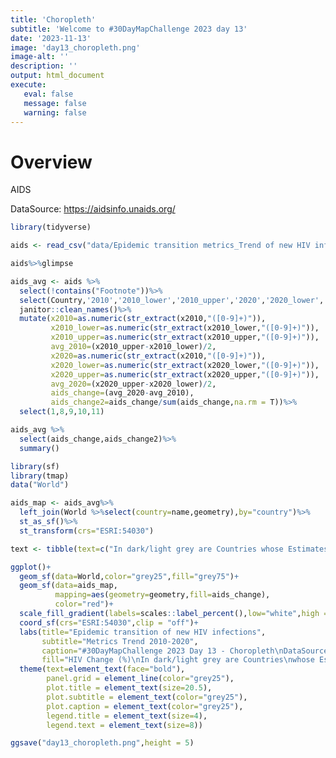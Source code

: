 ```yaml
---
title: 'Choropleth'
subtitle: 'Welcome to #30DayMapChallenge 2023 day 13'
date: '2023-11-13'
image: 'day13_choropleth.png'
image-alt: ''
description: ''
output: html_document
execute: 
   eval: false
   message: false
   warning: false
---
```


# Overview

AIDS

DataSource: <https://aidsinfo.unaids.org/>

```r
library(tidyverse)
```

```r
aids <- read_csv("data/Epidemic transition metrics_Trend of new HIV infections.csv")

aids%>%glimpse
```



```r
aids_avg <- aids %>%
  select(!contains("Footnote"))%>%
  select(Country,'2010','2010_lower','2010_upper','2020','2020_lower','2020_upper')%>%
  janitor::clean_names()%>%
  mutate(x2010=as.numeric(str_extract(x2010,"([0-9]+)")),
         x2010_lower=as.numeric(str_extract(x2010_lower,"([0-9]+)")),
         x2010_upper=as.numeric(str_extract(x2010_upper,"([0-9]+)")),
         avg_2010=(x2010_upper-x2010_lower)/2,
         x2020=as.numeric(str_extract(x2010,"([0-9]+)")),
         x2020_lower=as.numeric(str_extract(x2020_lower,"([0-9]+)")),
         x2020_upper=as.numeric(str_extract(x2020_upper,"([0-9]+)")),
         avg_2020=(x2020_upper-x2020_lower)/2,
         aids_change=(avg_2020-avg_2010),
         aids_change2=aids_change/sum(aids_change,na.rm = T))%>%
  select(1,8,9,10,11)

aids_avg %>%
  select(aids_change,aids_change2)%>%
  summary()
```


```r
library(sf)
library(tmap)
data("World")

aids_map <- aids_avg%>%
  left_join(World %>%select(country=name,geometry),by="country")%>%
  st_as_sf()%>%
  st_transform(crs="ESRI:54030")
```


```r
text <- tibble(text=c("In dark/light grey are Countries whose Estimates were not available at the time of publication"))
```



```r
ggplot()+
  geom_sf(data=World,color="grey25",fill="grey75")+
  geom_sf(data=aids_map,
          mapping=aes(geometry=geometry,fill=aids_change),
          color="red")+
  scale_fill_gradient(labels=scales::label_percent(),low="white",high = "red")+
  coord_sf(crs="ESRI:54030",clip = "off")+
  labs(title="Epidemic transition of new HIV infections",
       subtitle="Metrics Trend 2010-2020",
       caption="#30DayMapChallenge 2023 Day 13 - Choropleth\nDataSource: Global data on HIV epidemiology and response (aidsinfo.unaids.org)\nMap: @fgazzelloni",
       fill="HIV Change (%)\nIn dark/light grey are Countries\nwhose Estimates were not available\nat the time of publication\nProj:ESRI:54030")+
  theme(text=element_text(face="bold"),
        panel.grid = element_line(color="grey25"),
        plot.title = element_text(size=20.5),
        plot.subtitle = element_text(color="grey25"),
        plot.caption = element_text(color="grey25"),
        legend.title = element_text(size=4),
        legend.text = element_text(size=8))
```

```r
ggsave("day13_choropleth.png",height = 5)
```







